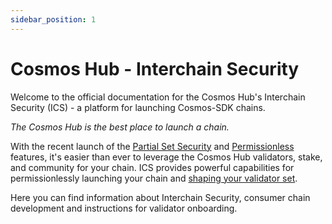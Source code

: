 ```yaml
---
sidebar_position: 1
---
```




# Cosmos Hub - Interchain Security

Welcome to the official documentation for the Cosmos Hub's Interchain Security (ICS) - a platform for launching Cosmos-SDK chains.

*The Cosmos Hub is the best place to launch a chain.*

With the recent launch of the [Partial Set Security](/features/partial-set-security) and [Permissionless](/features/permissionless) features, it's easier than ever to leverage the Cosmos Hub validators, stake, and community for your chain. ICS provides powerful capabilities for permissionlessly launching your chain and [shaping your validator set](/features/power-shaping).

Here you can find information about Interchain Security, consumer chain development and instructions for validator onboarding.

<CardSection cards={homeCards} />
